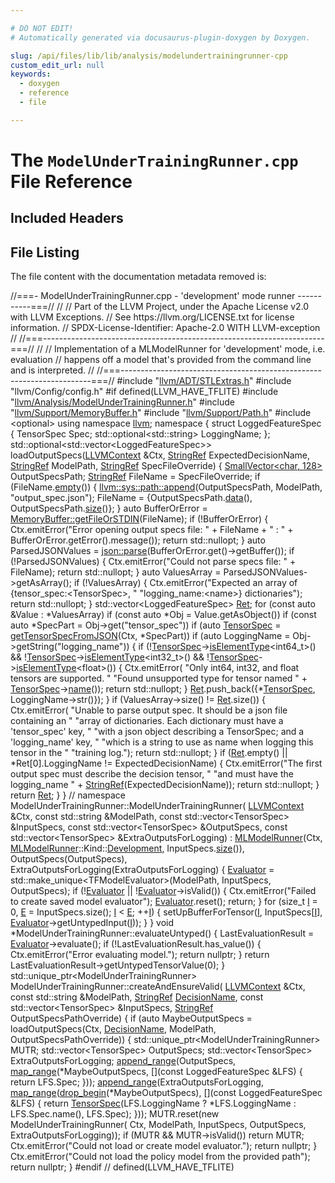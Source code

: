 ```yaml
---

# DO NOT EDIT!
# Automatically generated via docusaurus-plugin-doxygen by Doxygen.

slug: /api/files/lib/lib/analysis/modelundertrainingrunner-cpp
custom_edit_url: null
keywords:
  - doxygen
  - reference
  - file

---
```





# The `ModelUnderTrainingRunner.cpp` File Reference

<DoxygenPage pluginConfig={pluginConfig}>



## Included Headers

<IncludesList>
<IncludesListItem
  filePath="llvm/ADT/STLExtras.h"
  permalink="/docs/api/files/include/include/llvm/include/llvm/adt/stlextras-h"
  isLocal="true" />
<IncludesListItem
  filePath="llvm/Config/config.h"
  permalink=""
  isLocal="true" />
</IncludesList>


## File Listing

The file content with the documentation metadata removed is:

<ProgramListing>

<Link id="l00001" /><CodeLine lineNumber="1"><Highlight kind="comment">//===- ModelUnderTrainingRunner.cpp - &#39;development&#39; mode runner -----------===//</Highlight><Highlight kind="normal"></Highlight></CodeLine>
<Link id="l00002" /><CodeLine lineNumber="2"><Highlight kind="normal"></Highlight><Highlight kind="comment">//</Highlight><Highlight kind="normal"></Highlight></CodeLine>
<Link id="l00003" /><CodeLine lineNumber="3"><Highlight kind="normal"></Highlight><Highlight kind="comment">// Part of the LLVM Project, under the Apache License v2.0 with LLVM Exceptions.</Highlight><Highlight kind="normal"></Highlight></CodeLine>
<Link id="l00004" /><CodeLine lineNumber="4"><Highlight kind="normal"></Highlight><Highlight kind="comment">// See https://llvm.org/LICENSE.txt for license information.</Highlight><Highlight kind="normal"></Highlight></CodeLine>
<Link id="l00005" /><CodeLine lineNumber="5"><Highlight kind="normal"></Highlight><Highlight kind="comment">// SPDX-License-Identifier: Apache-2.0 WITH LLVM-exception</Highlight><Highlight kind="normal"></Highlight></CodeLine>
<Link id="l00006" /><CodeLine lineNumber="6"><Highlight kind="normal"></Highlight><Highlight kind="comment">//</Highlight><Highlight kind="normal"></Highlight></CodeLine>
<Link id="l00007" /><CodeLine lineNumber="7"><Highlight kind="normal"></Highlight><Highlight kind="comment">//===----------------------------------------------------------------------===//</Highlight><Highlight kind="normal"></Highlight></CodeLine>
<Link id="l00008" /><CodeLine lineNumber="8"><Highlight kind="normal"></Highlight><Highlight kind="comment">//</Highlight><Highlight kind="normal"></Highlight></CodeLine>
<Link id="l00009" /><CodeLine lineNumber="9"><Highlight kind="normal"></Highlight><Highlight kind="comment">// Implementation of a MLModelRunner for &#39;development&#39; mode, i.e. evaluation</Highlight><Highlight kind="normal"></Highlight></CodeLine>
<Link id="l00010" /><CodeLine lineNumber="10"><Highlight kind="normal"></Highlight><Highlight kind="comment">// happens off a model that&#39;s provided from the command line and is interpreted.</Highlight><Highlight kind="normal"></Highlight></CodeLine>
<Link id="l00011" /><CodeLine lineNumber="11"><Highlight kind="normal"></Highlight><Highlight kind="comment">//</Highlight><Highlight kind="normal"></Highlight></CodeLine>
<Link id="l00012" /><CodeLine lineNumber="12"><Highlight kind="normal"></Highlight><Highlight kind="comment">//===----------------------------------------------------------------------===//</Highlight><Highlight kind="normal"></Highlight></CodeLine>
<Link id="l00013" /><CodeLine lineNumber="13"><Highlight kind="normal"></Highlight></CodeLine>
<Link id="l00014" /><CodeLine lineNumber="14"><Highlight kind="normal"></Highlight><Highlight kind="preprocessor">#include &quot;<a href="/docs/api/files/include/include/llvm/include/llvm/adt/stlextras-h">llvm/ADT/STLExtras.h</a>&quot;</Highlight><Highlight kind="normal"></Highlight></CodeLine>
<Link id="l00015" /><CodeLine lineNumber="15"><Highlight kind="normal"></Highlight><Highlight kind="preprocessor">#include &quot;llvm/Config/config.h&quot;</Highlight><Highlight kind="normal"></Highlight></CodeLine>
<Link id="l00016" /><CodeLine lineNumber="16"><Highlight kind="normal"></Highlight><Highlight kind="preprocessor">#if defined(LLVM&#95;HAVE&#95;TFLITE)</Highlight><Highlight kind="normal"></Highlight></CodeLine>
<Link id="l00017" /><CodeLine lineNumber="17"><Highlight kind="normal"></Highlight><Highlight kind="preprocessor">#include &quot;<a href="/docs/api/files/include/include/llvm/include/llvm/analysis/modelundertrainingrunner-h">llvm/Analysis/ModelUnderTrainingRunner.h</a>&quot;</Highlight><Highlight kind="normal"></Highlight></CodeLine>
<Link id="l00018" /><CodeLine lineNumber="18"><Highlight kind="normal"></Highlight><Highlight kind="preprocessor">#include &quot;<a href="/docs/api/files/include/include/llvm/include/llvm/support/memorybuffer-h">llvm/Support/MemoryBuffer.h</a>&quot;</Highlight><Highlight kind="normal"></Highlight></CodeLine>
<Link id="l00019" /><CodeLine lineNumber="19"><Highlight kind="normal"></Highlight><Highlight kind="preprocessor">#include &quot;<a href="/docs/api/files/include/include/llvm/include/llvm/support/path-h">llvm/Support/Path.h</a>&quot;</Highlight><Highlight kind="normal"></Highlight></CodeLine>
<Link id="l00020" /><CodeLine lineNumber="20"><Highlight kind="normal"></Highlight><Highlight kind="preprocessor">#include &lt;optional&gt;</Highlight><Highlight kind="normal"></Highlight></CodeLine>
<Link id="l00021" /><CodeLine lineNumber="21"><Highlight kind="normal"></Highlight></CodeLine>
<Link id="l00022" /><CodeLine lineNumber="22"><Highlight kind="normal"></Highlight><Highlight kind="keyword">using namespace </Highlight><Highlight kind="normal"><a href="/docs/api/namespaces/llvm">llvm</a>;</Highlight></CodeLine>
<Link id="l00023" /><CodeLine lineNumber="23"><Highlight kind="normal"></Highlight><Highlight kind="keyword">namespace </Highlight><Highlight kind="normal">&#123;</Highlight></CodeLine>
<Link id="l00024" /><CodeLine lineNumber="24"><Highlight kind="normal"></Highlight><Highlight kind="keyword">struct </Highlight><Highlight kind="normal">LoggedFeatureSpec &#123;</Highlight></CodeLine>
<Link id="l00025" /><CodeLine lineNumber="25"><Highlight kind="normal">  TensorSpec Spec;</Highlight></CodeLine>
<Link id="l00026" /><CodeLine lineNumber="26"><Highlight kind="normal">  std::optional&lt;std::string&gt; LoggingName;</Highlight></CodeLine>
<Link id="l00027" /><CodeLine lineNumber="27"><Highlight kind="normal">&#125;;</Highlight></CodeLine>
<Link id="l00028" /><CodeLine lineNumber="28"><Highlight kind="normal"></Highlight></CodeLine>
<Link id="l00029" /><CodeLine lineNumber="29"><Highlight kind="normal">std::optional&lt;std::vector&lt;LoggedFeatureSpec&gt;&gt;</Highlight></CodeLine>
<Link id="l00030" /><CodeLine lineNumber="30"><Highlight kind="normal">loadOutputSpecs(<a href="/docs/api/classes/llvm/llvmcontext">LLVMContext</a> &amp;Ctx, <a href="/docs/api/classes/llvm/stringref">StringRef</a> ExpectedDecisionName,</Highlight></CodeLine>
<Link id="l00031" /><CodeLine lineNumber="31"><Highlight kind="normal">                <a href="/docs/api/classes/llvm/stringref">StringRef</a> ModelPath, <a href="/docs/api/classes/llvm/stringref">StringRef</a> SpecFileOverride) &#123;</Highlight></CodeLine>
<Link id="l00032" /><CodeLine lineNumber="32"><Highlight kind="normal">  <a href="/docs/api/classes/llvm/smallvector">SmallVector&lt;char, 128&gt;</a> OutputSpecsPath;</Highlight></CodeLine>
<Link id="l00033" /><CodeLine lineNumber="33"><Highlight kind="normal">  <a href="/docs/api/classes/llvm/stringref">StringRef</a> FileName = SpecFileOverride;</Highlight></CodeLine>
<Link id="l00034" /><CodeLine lineNumber="34"><Highlight kind="normal">  </Highlight><Highlight kind="keywordflow">if</Highlight><Highlight kind="normal"> (FileName.<a href="/docs/api/classes/llvm/stringref/#a2dc80c585ad5882da8cae7b5968f7e74">empty</a>()) &#123;</Highlight></CodeLine>
<Link id="l00035" /><CodeLine lineNumber="35"><Highlight kind="normal">    <a href="/docs/api/namespaces/llvm/sys/path/#acb80894344c78dacf8d5ff8c23be697d">llvm::sys::path::append</a>(OutputSpecsPath, ModelPath, </Highlight><Highlight kind="stringliteral">&quot;output&#95;spec.json&quot;</Highlight><Highlight kind="normal">);</Highlight></CodeLine>
<Link id="l00036" /><CodeLine lineNumber="36"><Highlight kind="normal">    FileName = &#123;OutputSpecsPath.<a href="/docs/api/classes/llvm/smallvectortemplatecommon/#a7b68be12c974b6b70bc86062f221a344">data</a>(), OutputSpecsPath.<a href="/docs/api/classes/llvm/smallvectortemplatecommon/#a1c479a8c434377c2b8cb056bdfdfc201">size</a>()&#125;;</Highlight></CodeLine>
<Link id="l00037" /><CodeLine lineNumber="37"><Highlight kind="normal">  &#125;</Highlight></CodeLine>
<Link id="l00038" /><CodeLine lineNumber="38"><Highlight kind="normal"></Highlight></CodeLine>
<Link id="l00039" /><CodeLine lineNumber="39"><Highlight kind="normal">  </Highlight><Highlight kind="keyword">auto</Highlight><Highlight kind="normal"> BufferOrError = <a href="/docs/api/classes/llvm/memorybuffer/#a9c54e2428ad0163441789c281ca42ee4">MemoryBuffer::getFileOrSTDIN</a>(FileName);</Highlight></CodeLine>
<Link id="l00040" /><CodeLine lineNumber="40"><Highlight kind="normal">  </Highlight><Highlight kind="keywordflow">if</Highlight><Highlight kind="normal"> (!BufferOrError) &#123;</Highlight></CodeLine>
<Link id="l00041" /><CodeLine lineNumber="41"><Highlight kind="normal">    Ctx.emitError(</Highlight><Highlight kind="stringliteral">&quot;Error opening output specs file: &quot;</Highlight><Highlight kind="normal"> + FileName + </Highlight><Highlight kind="stringliteral">&quot; : &quot;</Highlight><Highlight kind="normal"> +</Highlight></CodeLine>
<Link id="l00042" /><CodeLine lineNumber="42"><Highlight kind="normal">                  BufferOrError.getError().message());</Highlight></CodeLine>
<Link id="l00043" /><CodeLine lineNumber="43"><Highlight kind="normal">    </Highlight><Highlight kind="keywordflow">return</Highlight><Highlight kind="normal"> std::nullopt;</Highlight></CodeLine>
<Link id="l00044" /><CodeLine lineNumber="44"><Highlight kind="normal">  &#125;</Highlight></CodeLine>
<Link id="l00045" /><CodeLine lineNumber="45"><Highlight kind="normal">  </Highlight><Highlight kind="keyword">auto</Highlight><Highlight kind="normal"> ParsedJSONValues = <a href="/docs/api/namespaces/llvm/json/#a15ac4901fb02274b34ca5df73bd40c25">json::parse</a>(BufferOrError.get()-&gt;getBuffer());</Highlight></CodeLine>
<Link id="l00046" /><CodeLine lineNumber="46"><Highlight kind="normal">  </Highlight><Highlight kind="keywordflow">if</Highlight><Highlight kind="normal"> (!ParsedJSONValues) &#123;</Highlight></CodeLine>
<Link id="l00047" /><CodeLine lineNumber="47"><Highlight kind="normal">    Ctx.emitError(</Highlight><Highlight kind="stringliteral">&quot;Could not parse specs file: &quot;</Highlight><Highlight kind="normal"> + FileName);</Highlight></CodeLine>
<Link id="l00048" /><CodeLine lineNumber="48"><Highlight kind="normal">    </Highlight><Highlight kind="keywordflow">return</Highlight><Highlight kind="normal"> std::nullopt;</Highlight></CodeLine>
<Link id="l00049" /><CodeLine lineNumber="49"><Highlight kind="normal">  &#125;</Highlight></CodeLine>
<Link id="l00050" /><CodeLine lineNumber="50"><Highlight kind="normal">  </Highlight><Highlight kind="keyword">auto</Highlight><Highlight kind="normal"> ValuesArray = ParsedJSONValues-&gt;getAsArray();</Highlight></CodeLine>
<Link id="l00051" /><CodeLine lineNumber="51"><Highlight kind="normal">  </Highlight><Highlight kind="keywordflow">if</Highlight><Highlight kind="normal"> (!ValuesArray) &#123;</Highlight></CodeLine>
<Link id="l00052" /><CodeLine lineNumber="52"><Highlight kind="normal">    Ctx.emitError(</Highlight><Highlight kind="stringliteral">&quot;Expected an array of &#123;tensor&#95;spec:&lt;TensorSpec&gt;, &quot;</Highlight><Highlight kind="normal"></Highlight></CodeLine>
<Link id="l00053" /><CodeLine lineNumber="53"><Highlight kind="normal">                  </Highlight><Highlight kind="stringliteral">&quot;logging&#95;name:&lt;name&gt;&#125; dictionaries&quot;</Highlight><Highlight kind="normal">);</Highlight></CodeLine>
<Link id="l00054" /><CodeLine lineNumber="54"><Highlight kind="normal">    </Highlight><Highlight kind="keywordflow">return</Highlight><Highlight kind="normal"> std::nullopt;</Highlight></CodeLine>
<Link id="l00055" /><CodeLine lineNumber="55"><Highlight kind="normal">  &#125;</Highlight></CodeLine>
<Link id="l00056" /><CodeLine lineNumber="56"><Highlight kind="normal">  std::vector&lt;LoggedFeatureSpec&gt; <a href="/docs/api/namespaces/llvm/mipsisd/#a422daf9aa810935178671306b651d69ba366e1eac31eeb1a1892d62ccfc0c8cf8">Ret</a>;</Highlight></CodeLine>
<Link id="l00057" /><CodeLine lineNumber="57"><Highlight kind="normal">  </Highlight><Highlight kind="keywordflow">for</Highlight><Highlight kind="normal"> (</Highlight><Highlight kind="keyword">const</Highlight><Highlight kind="normal"> </Highlight><Highlight kind="keyword">auto</Highlight><Highlight kind="normal"> &amp;Value : &#42;ValuesArray)</Highlight></CodeLine>
<Link id="l00058" /><CodeLine lineNumber="58"><Highlight kind="normal">    </Highlight><Highlight kind="keywordflow">if</Highlight><Highlight kind="normal"> (</Highlight><Highlight kind="keyword">const</Highlight><Highlight kind="normal"> </Highlight><Highlight kind="keyword">auto</Highlight><Highlight kind="normal"> &#42;Obj = Value.getAsObject())</Highlight></CodeLine>
<Link id="l00059" /><CodeLine lineNumber="59"><Highlight kind="normal">      </Highlight><Highlight kind="keywordflow">if</Highlight><Highlight kind="normal"> (</Highlight><Highlight kind="keyword">const</Highlight><Highlight kind="normal"> </Highlight><Highlight kind="keyword">auto</Highlight><Highlight kind="normal"> &#42;SpecPart = Obj-&gt;get(</Highlight><Highlight kind="stringliteral">&quot;tensor&#95;spec&quot;</Highlight><Highlight kind="normal">))</Highlight></CodeLine>
<Link id="l00060" /><CodeLine lineNumber="60"><Highlight kind="normal">        </Highlight><Highlight kind="keywordflow">if</Highlight><Highlight kind="normal"> (</Highlight><Highlight kind="keyword">auto</Highlight><Highlight kind="normal"> <a href="/docs/api/classes/llvm/tensorspec">TensorSpec</a> = <a href="/docs/api/namespaces/llvm/#a41d8f43db23dac7e866bba97c9ab171d">getTensorSpecFromJSON</a>(Ctx, &#42;SpecPart))</Highlight></CodeLine>
<Link id="l00061" /><CodeLine lineNumber="61"><Highlight kind="normal">          </Highlight><Highlight kind="keywordflow">if</Highlight><Highlight kind="normal"> (</Highlight><Highlight kind="keyword">auto</Highlight><Highlight kind="normal"> LoggingName = Obj-&gt;getString(</Highlight><Highlight kind="stringliteral">&quot;logging&#95;name&quot;</Highlight><Highlight kind="normal">)) &#123;</Highlight></CodeLine>
<Link id="l00062" /><CodeLine lineNumber="62"><Highlight kind="normal">            </Highlight><Highlight kind="keywordflow">if</Highlight><Highlight kind="normal"> (!<a href="/docs/api/classes/llvm/tensorspec">TensorSpec</a>-&gt;<a href="/docs/api/classes/llvm/tensorspec/#afa97f648a54777270589ff9aff36ebb6">isElementType</a>&lt;int64&#95;t&gt;() &amp;&amp;</Highlight></CodeLine>
<Link id="l00063" /><CodeLine lineNumber="63"><Highlight kind="normal">                !<a href="/docs/api/classes/llvm/tensorspec">TensorSpec</a>-&gt;<a href="/docs/api/classes/llvm/tensorspec/#afa97f648a54777270589ff9aff36ebb6">isElementType</a>&lt;int32&#95;t&gt;() &amp;&amp;</Highlight></CodeLine>
<Link id="l00064" /><CodeLine lineNumber="64"><Highlight kind="normal">                !<a href="/docs/api/classes/llvm/tensorspec">TensorSpec</a>-&gt;<a href="/docs/api/classes/llvm/tensorspec/#afa97f648a54777270589ff9aff36ebb6">isElementType</a>&lt;</Highlight><Highlight kind="keywordtype">float</Highlight><Highlight kind="normal">&gt;()) &#123;</Highlight></CodeLine>
<Link id="l00065" /><CodeLine lineNumber="65"><Highlight kind="normal">              Ctx.emitError(</Highlight></CodeLine>
<Link id="l00066" /><CodeLine lineNumber="66"><Highlight kind="normal">                  </Highlight><Highlight kind="stringliteral">&quot;Only int64, int32, and float tensors are supported. &quot;</Highlight><Highlight kind="normal"></Highlight></CodeLine>
<Link id="l00067" /><CodeLine lineNumber="67"><Highlight kind="normal">                  </Highlight><Highlight kind="stringliteral">&quot;Found unsupported type for tensor named &quot;</Highlight><Highlight kind="normal"> +</Highlight></CodeLine>
<Link id="l00068" /><CodeLine lineNumber="68"><Highlight kind="normal">                  <a href="/docs/api/classes/llvm/tensorspec">TensorSpec</a>-&gt;<a href="/docs/api/classes/llvm/tensorspec/#a0a8d71123d2154368bafb1c1e735ec4f">name</a>());</Highlight></CodeLine>
<Link id="l00069" /><CodeLine lineNumber="69"><Highlight kind="normal">              </Highlight><Highlight kind="keywordflow">return</Highlight><Highlight kind="normal"> std::nullopt;</Highlight></CodeLine>
<Link id="l00070" /><CodeLine lineNumber="70"><Highlight kind="normal">            &#125;</Highlight></CodeLine>
<Link id="l00071" /><CodeLine lineNumber="71"><Highlight kind="normal">            <a href="/docs/api/namespaces/llvm/mipsisd/#a422daf9aa810935178671306b651d69ba366e1eac31eeb1a1892d62ccfc0c8cf8">Ret</a>.push&#95;back(&#123;&#42;<a href="/docs/api/classes/llvm/tensorspec">TensorSpec</a>, LoggingName-&gt;str()&#125;);</Highlight></CodeLine>
<Link id="l00072" /><CodeLine lineNumber="72"><Highlight kind="normal">          &#125;</Highlight></CodeLine>
<Link id="l00073" /><CodeLine lineNumber="73"><Highlight kind="normal"></Highlight></CodeLine>
<Link id="l00074" /><CodeLine lineNumber="74"><Highlight kind="normal">  </Highlight><Highlight kind="keywordflow">if</Highlight><Highlight kind="normal"> (ValuesArray-&gt;size() != <a href="/docs/api/namespaces/llvm/mipsisd/#a422daf9aa810935178671306b651d69ba366e1eac31eeb1a1892d62ccfc0c8cf8">Ret</a>.size()) &#123;</Highlight></CodeLine>
<Link id="l00075" /><CodeLine lineNumber="75"><Highlight kind="normal">    Ctx.emitError(</Highlight></CodeLine>
<Link id="l00076" /><CodeLine lineNumber="76"><Highlight kind="normal">        </Highlight><Highlight kind="stringliteral">&quot;Unable to parse output spec. It should be a json file containing an &quot;</Highlight><Highlight kind="normal"></Highlight></CodeLine>
<Link id="l00077" /><CodeLine lineNumber="77"><Highlight kind="normal">        </Highlight><Highlight kind="stringliteral">&quot;array of dictionaries. Each dictionary must have a &#39;tensor&#95;spec&#39; key, &quot;</Highlight><Highlight kind="normal"></Highlight></CodeLine>
<Link id="l00078" /><CodeLine lineNumber="78"><Highlight kind="normal">        </Highlight><Highlight kind="stringliteral">&quot;with a json object describing a TensorSpec; and a &#39;logging&#95;name&#39; key, &quot;</Highlight><Highlight kind="normal"></Highlight></CodeLine>
<Link id="l00079" /><CodeLine lineNumber="79"><Highlight kind="normal">        </Highlight><Highlight kind="stringliteral">&quot;which is a string to use as name when logging this tensor in the &quot;</Highlight><Highlight kind="normal"></Highlight></CodeLine>
<Link id="l00080" /><CodeLine lineNumber="80"><Highlight kind="normal">        </Highlight><Highlight kind="stringliteral">&quot;training log.&quot;</Highlight><Highlight kind="normal">);</Highlight></CodeLine>
<Link id="l00081" /><CodeLine lineNumber="81"><Highlight kind="normal">    </Highlight><Highlight kind="keywordflow">return</Highlight><Highlight kind="normal"> std::nullopt;</Highlight></CodeLine>
<Link id="l00082" /><CodeLine lineNumber="82"><Highlight kind="normal">  &#125;</Highlight></CodeLine>
<Link id="l00083" /><CodeLine lineNumber="83"><Highlight kind="normal">  </Highlight><Highlight kind="keywordflow">if</Highlight><Highlight kind="normal"> (<a href="/docs/api/namespaces/llvm/mipsisd/#a422daf9aa810935178671306b651d69ba366e1eac31eeb1a1892d62ccfc0c8cf8">Ret</a>.empty() || &#42;Ret&#91;0&#93;.LoggingName != ExpectedDecisionName) &#123;</Highlight></CodeLine>
<Link id="l00084" /><CodeLine lineNumber="84"><Highlight kind="normal">    Ctx.emitError(</Highlight><Highlight kind="stringliteral">&quot;The first output spec must describe the decision tensor, &quot;</Highlight><Highlight kind="normal"></Highlight></CodeLine>
<Link id="l00085" /><CodeLine lineNumber="85"><Highlight kind="normal">                  </Highlight><Highlight kind="stringliteral">&quot;and must have the logging&#95;name &quot;</Highlight><Highlight kind="normal"> +</Highlight></CodeLine>
<Link id="l00086" /><CodeLine lineNumber="86"><Highlight kind="normal">                  <a href="/docs/api/classes/llvm/stringref">StringRef</a>(ExpectedDecisionName));</Highlight></CodeLine>
<Link id="l00087" /><CodeLine lineNumber="87"><Highlight kind="normal">    </Highlight><Highlight kind="keywordflow">return</Highlight><Highlight kind="normal"> std::nullopt;</Highlight></CodeLine>
<Link id="l00088" /><CodeLine lineNumber="88"><Highlight kind="normal">  &#125;</Highlight></CodeLine>
<Link id="l00089" /><CodeLine lineNumber="89"><Highlight kind="normal">  </Highlight><Highlight kind="keywordflow">return</Highlight><Highlight kind="normal"> <a href="/docs/api/namespaces/llvm/mipsisd/#a422daf9aa810935178671306b651d69ba366e1eac31eeb1a1892d62ccfc0c8cf8">Ret</a>;</Highlight></CodeLine>
<Link id="l00090" /><CodeLine lineNumber="90"><Highlight kind="normal">&#125;</Highlight></CodeLine>
<Link id="l00091" /><CodeLine lineNumber="91"><Highlight kind="normal">&#125; </Highlight><Highlight kind="comment">// namespace</Highlight><Highlight kind="normal"></Highlight></CodeLine>
<Link id="l00092" /><CodeLine lineNumber="92"><Highlight kind="normal"></Highlight></CodeLine>
<Link id="l00093" /><CodeLine lineNumber="93"><Highlight kind="normal">ModelUnderTrainingRunner::ModelUnderTrainingRunner(</Highlight></CodeLine>
<Link id="l00094" /><CodeLine lineNumber="94"><Highlight kind="normal">    <a href="/docs/api/classes/llvm/llvmcontext">LLVMContext</a> &amp;Ctx, </Highlight><Highlight kind="keyword">const</Highlight><Highlight kind="normal"> std::string &amp;ModelPath,</Highlight></CodeLine>
<Link id="l00095" /><CodeLine lineNumber="95"><Highlight kind="normal">    </Highlight><Highlight kind="keyword">const</Highlight><Highlight kind="normal"> std::vector&lt;TensorSpec&gt; &amp;InputSpecs,</Highlight></CodeLine>
<Link id="l00096" /><CodeLine lineNumber="96"><Highlight kind="normal">    </Highlight><Highlight kind="keyword">const</Highlight><Highlight kind="normal"> std::vector&lt;TensorSpec&gt; &amp;OutputSpecs,</Highlight></CodeLine>
<Link id="l00097" /><CodeLine lineNumber="97"><Highlight kind="normal">    </Highlight><Highlight kind="keyword">const</Highlight><Highlight kind="normal"> std::vector&lt;TensorSpec&gt; &amp;ExtraOutputsForLogging)</Highlight></CodeLine>
<Link id="l00098" /><CodeLine lineNumber="98"><Highlight kind="normal">    : <a href="/docs/api/classes/llvm/mlmodelrunner">MLModelRunner</a>(Ctx, <a href="/docs/api/classes/llvm/mlmodelrunner">MLModelRunner</a>::Kind::<a href="/docs/api/namespaces/llvm/#a239c4ac35d6028bfacaed4018d0488faa330f49df8243756a8a4dc7f7f7ee6dfe">Development</a>, InputSpecs.<a href="/docs/api/files/lib/lib/target/lib/target/nvptx/nvvmreflect-cpp/#ac934769d93af95250952646a3829df4c">size</a>()),</Highlight></CodeLine>
<Link id="l00099" /><CodeLine lineNumber="99"><Highlight kind="normal">      OutputSpecs(OutputSpecs), ExtraOutputsForLogging(ExtraOutputsForLogging) &#123;</Highlight></CodeLine>
<Link id="l00100" /><CodeLine lineNumber="100"><Highlight kind="normal">  <a href="/docs/api/classes/llvm/evaluator">Evaluator</a> =</Highlight></CodeLine>
<Link id="l00101" /><CodeLine lineNumber="101"><Highlight kind="normal">      std::make&#95;unique&lt;TFModelEvaluator&gt;(ModelPath, InputSpecs, OutputSpecs);</Highlight></CodeLine>
<Link id="l00102" /><CodeLine lineNumber="102"><Highlight kind="normal">  </Highlight><Highlight kind="keywordflow">if</Highlight><Highlight kind="normal"> (!<a href="/docs/api/classes/llvm/evaluator">Evaluator</a> || !<a href="/docs/api/classes/llvm/evaluator">Evaluator</a>-&gt;isValid()) &#123;</Highlight></CodeLine>
<Link id="l00103" /><CodeLine lineNumber="103"><Highlight kind="normal">    Ctx.emitError(</Highlight><Highlight kind="stringliteral">&quot;Failed to create saved model evaluator&quot;</Highlight><Highlight kind="normal">);</Highlight></CodeLine>
<Link id="l00104" /><CodeLine lineNumber="104"><Highlight kind="normal">    <a href="/docs/api/classes/llvm/evaluator">Evaluator</a>.reset();</Highlight></CodeLine>
<Link id="l00105" /><CodeLine lineNumber="105"><Highlight kind="normal">    </Highlight><Highlight kind="keywordflow">return</Highlight><Highlight kind="normal">;</Highlight></CodeLine>
<Link id="l00106" /><CodeLine lineNumber="106"><Highlight kind="normal">  &#125;</Highlight></CodeLine>
<Link id="l00107" /><CodeLine lineNumber="107"><Highlight kind="normal"></Highlight></CodeLine>
<Link id="l00108" /><CodeLine lineNumber="108"><Highlight kind="normal">  </Highlight><Highlight kind="keywordflow">for</Highlight><Highlight kind="normal"> (</Highlight><Highlight kind="keywordtype">size&#95;t</Highlight><Highlight kind="normal"> <a href="/docs/api/files/lib/lib/support/md5-cpp/#ac0eafdc9ee161b71e7af98af736952fd">I</a> = 0, <a href="/docs/api/files/lib/lib/ir/builtingcs-cpp/#abb2b3a60ccc38a28239e19a1646e0c8a">E</a> = InputSpecs.size(); <a href="/docs/api/files/lib/lib/support/md5-cpp/#ac0eafdc9ee161b71e7af98af736952fd">I</a> &lt; <a href="/docs/api/files/lib/lib/ir/builtingcs-cpp/#abb2b3a60ccc38a28239e19a1646e0c8a">E</a>; ++<a href="/docs/api/files/lib/lib/support/md5-cpp/#ac0eafdc9ee161b71e7af98af736952fd">I</a>) &#123;</Highlight></CodeLine>
<Link id="l00109" /><CodeLine lineNumber="109"><Highlight kind="normal">    setUpBufferForTensor(<a href="/docs/api/files/lib/lib/support/md5-cpp/#ac0eafdc9ee161b71e7af98af736952fd">I</a>, InputSpecs&#91;<a href="/docs/api/files/lib/lib/support/md5-cpp/#ac0eafdc9ee161b71e7af98af736952fd">I</a>&#93;, <a href="/docs/api/classes/llvm/evaluator">Evaluator</a>-&gt;getUntypedInput(<a href="/docs/api/files/lib/lib/support/md5-cpp/#ac0eafdc9ee161b71e7af98af736952fd">I</a>));</Highlight></CodeLine>
<Link id="l00110" /><CodeLine lineNumber="110"><Highlight kind="normal">  &#125;</Highlight></CodeLine>
<Link id="l00111" /><CodeLine lineNumber="111"><Highlight kind="normal">&#125;</Highlight></CodeLine>
<Link id="l00112" /><CodeLine lineNumber="112"><Highlight kind="normal"></Highlight></CodeLine>
<Link id="l00113" /><CodeLine lineNumber="113"><Highlight kind="normal"></Highlight><Highlight kind="keywordtype">void</Highlight><Highlight kind="normal"> &#42;ModelUnderTrainingRunner::evaluateUntyped() &#123;</Highlight></CodeLine>
<Link id="l00114" /><CodeLine lineNumber="114"><Highlight kind="normal">  LastEvaluationResult = <a href="/docs/api/classes/llvm/evaluator">Evaluator</a>-&gt;evaluate();</Highlight></CodeLine>
<Link id="l00115" /><CodeLine lineNumber="115"><Highlight kind="normal">  </Highlight><Highlight kind="keywordflow">if</Highlight><Highlight kind="normal"> (!LastEvaluationResult.has&#95;value()) &#123;</Highlight></CodeLine>
<Link id="l00116" /><CodeLine lineNumber="116"><Highlight kind="normal">    Ctx.emitError(</Highlight><Highlight kind="stringliteral">&quot;Error evaluating model.&quot;</Highlight><Highlight kind="normal">);</Highlight></CodeLine>
<Link id="l00117" /><CodeLine lineNumber="117"><Highlight kind="normal">    </Highlight><Highlight kind="keywordflow">return</Highlight><Highlight kind="normal"> </Highlight><Highlight kind="keyword">nullptr</Highlight><Highlight kind="normal">;</Highlight></CodeLine>
<Link id="l00118" /><CodeLine lineNumber="118"><Highlight kind="normal">  &#125;</Highlight></CodeLine>
<Link id="l00119" /><CodeLine lineNumber="119"><Highlight kind="normal">  </Highlight><Highlight kind="keywordflow">return</Highlight><Highlight kind="normal"> LastEvaluationResult-&gt;getUntypedTensorValue(0);</Highlight></CodeLine>
<Link id="l00120" /><CodeLine lineNumber="120"><Highlight kind="normal">&#125;</Highlight></CodeLine>
<Link id="l00121" /><CodeLine lineNumber="121"><Highlight kind="normal"></Highlight></CodeLine>
<Link id="l00122" /><CodeLine lineNumber="122"><Highlight kind="normal">std::unique&#95;ptr&lt;ModelUnderTrainingRunner&gt;</Highlight></CodeLine>
<Link id="l00123" /><CodeLine lineNumber="123"><Highlight kind="normal">ModelUnderTrainingRunner::createAndEnsureValid(</Highlight></CodeLine>
<Link id="l00124" /><CodeLine lineNumber="124"><Highlight kind="normal">    <a href="/docs/api/classes/llvm/llvmcontext">LLVMContext</a> &amp;Ctx, </Highlight><Highlight kind="keyword">const</Highlight><Highlight kind="normal"> std::string &amp;ModelPath, <a href="/docs/api/classes/llvm/stringref">StringRef</a> <a href="/docs/api/files/lib/lib/codegen/mlregallocevictadvisor-cpp/#af5e2460c58b78f9becd283f9f0dc70ee">DecisionName</a>,</Highlight></CodeLine>
<Link id="l00125" /><CodeLine lineNumber="125"><Highlight kind="normal">    </Highlight><Highlight kind="keyword">const</Highlight><Highlight kind="normal"> std::vector&lt;TensorSpec&gt; &amp;InputSpecs,</Highlight></CodeLine>
<Link id="l00126" /><CodeLine lineNumber="126"><Highlight kind="normal">    <a href="/docs/api/classes/llvm/stringref">StringRef</a> OutputSpecsPathOverride) &#123;</Highlight></CodeLine>
<Link id="l00127" /><CodeLine lineNumber="127"><Highlight kind="normal">  </Highlight><Highlight kind="keywordflow">if</Highlight><Highlight kind="normal"> (</Highlight><Highlight kind="keyword">auto</Highlight><Highlight kind="normal"> MaybeOutputSpecs = loadOutputSpecs(Ctx, <a href="/docs/api/files/lib/lib/codegen/mlregallocevictadvisor-cpp/#af5e2460c58b78f9becd283f9f0dc70ee">DecisionName</a>, ModelPath,</Highlight></CodeLine>
<Link id="l00128" /><CodeLine lineNumber="128"><Highlight kind="normal">                                              OutputSpecsPathOverride)) &#123;</Highlight></CodeLine>
<Link id="l00129" /><CodeLine lineNumber="129"><Highlight kind="normal">    std::unique&#95;ptr&lt;ModelUnderTrainingRunner&gt; MUTR;</Highlight></CodeLine>
<Link id="l00130" /><CodeLine lineNumber="130"><Highlight kind="normal">    std::vector&lt;TensorSpec&gt; OutputSpecs;</Highlight></CodeLine>
<Link id="l00131" /><CodeLine lineNumber="131"><Highlight kind="normal">    std::vector&lt;TensorSpec&gt; ExtraOutputsForLogging;</Highlight></CodeLine>
<Link id="l00132" /><CodeLine lineNumber="132"><Highlight kind="normal">    <a href="/docs/api/namespaces/llvm/#a39d3d23a084c4544ee5903203db10e8a">append&#95;range</a>(OutputSpecs,</Highlight></CodeLine>
<Link id="l00133" /><CodeLine lineNumber="133"><Highlight kind="normal">                 <a href="/docs/api/namespaces/llvm/#a51c7cbd21e1104ee6841c18d7daa6edb">map&#95;range</a>(&#42;MaybeOutputSpecs, &#91;&#93;(</Highlight><Highlight kind="keyword">const</Highlight><Highlight kind="normal"> LoggedFeatureSpec &amp;LFS) &#123;</Highlight></CodeLine>
<Link id="l00134" /><CodeLine lineNumber="134"><Highlight kind="normal">                   </Highlight><Highlight kind="keywordflow">return</Highlight><Highlight kind="normal"> LFS.Spec;</Highlight></CodeLine>
<Link id="l00135" /><CodeLine lineNumber="135"><Highlight kind="normal">                 &#125;));</Highlight></CodeLine>
<Link id="l00136" /><CodeLine lineNumber="136"><Highlight kind="normal">    <a href="/docs/api/namespaces/llvm/#a39d3d23a084c4544ee5903203db10e8a">append&#95;range</a>(ExtraOutputsForLogging,</Highlight></CodeLine>
<Link id="l00137" /><CodeLine lineNumber="137"><Highlight kind="normal">                 <a href="/docs/api/namespaces/llvm/#a51c7cbd21e1104ee6841c18d7daa6edb">map&#95;range</a>(<a href="/docs/api/namespaces/llvm/#a02981de53fb6ffd384d39addc4d25f37">drop&#95;begin</a>(&#42;MaybeOutputSpecs),</Highlight></CodeLine>
<Link id="l00138" /><CodeLine lineNumber="138"><Highlight kind="normal">                           &#91;&#93;(</Highlight><Highlight kind="keyword">const</Highlight><Highlight kind="normal"> LoggedFeatureSpec &amp;LFS) &#123;</Highlight></CodeLine>
<Link id="l00139" /><CodeLine lineNumber="139"><Highlight kind="normal">                             </Highlight><Highlight kind="keywordflow">return</Highlight><Highlight kind="normal"> <a href="/docs/api/classes/llvm/tensorspec">TensorSpec</a>(LFS.LoggingName</Highlight></CodeLine>
<Link id="l00140" /><CodeLine lineNumber="140"><Highlight kind="normal">                                                   ? &#42;LFS.LoggingName</Highlight></CodeLine>
<Link id="l00141" /><CodeLine lineNumber="141"><Highlight kind="normal">                                                   : LFS.Spec.name(),</Highlight></CodeLine>
<Link id="l00142" /><CodeLine lineNumber="142"><Highlight kind="normal">                                               LFS.Spec);</Highlight></CodeLine>
<Link id="l00143" /><CodeLine lineNumber="143"><Highlight kind="normal">                           &#125;));</Highlight></CodeLine>
<Link id="l00144" /><CodeLine lineNumber="144"><Highlight kind="normal"></Highlight></CodeLine>
<Link id="l00145" /><CodeLine lineNumber="145"><Highlight kind="normal">    MUTR.reset(</Highlight><Highlight kind="keyword">new</Highlight><Highlight kind="normal"> ModelUnderTrainingRunner(</Highlight></CodeLine>
<Link id="l00146" /><CodeLine lineNumber="146"><Highlight kind="normal">        Ctx, ModelPath, InputSpecs, OutputSpecs, ExtraOutputsForLogging));</Highlight></CodeLine>
<Link id="l00147" /><CodeLine lineNumber="147"><Highlight kind="normal">    </Highlight><Highlight kind="keywordflow">if</Highlight><Highlight kind="normal"> (MUTR &amp;&amp; MUTR-&gt;isValid())</Highlight></CodeLine>
<Link id="l00148" /><CodeLine lineNumber="148"><Highlight kind="normal">      </Highlight><Highlight kind="keywordflow">return</Highlight><Highlight kind="normal"> MUTR;</Highlight></CodeLine>
<Link id="l00149" /><CodeLine lineNumber="149"><Highlight kind="normal"></Highlight></CodeLine>
<Link id="l00150" /><CodeLine lineNumber="150"><Highlight kind="normal">    Ctx.emitError(</Highlight><Highlight kind="stringliteral">&quot;Could not load or create model evaluator.&quot;</Highlight><Highlight kind="normal">);</Highlight></CodeLine>
<Link id="l00151" /><CodeLine lineNumber="151"><Highlight kind="normal">    </Highlight><Highlight kind="keywordflow">return</Highlight><Highlight kind="normal"> </Highlight><Highlight kind="keyword">nullptr</Highlight><Highlight kind="normal">;</Highlight></CodeLine>
<Link id="l00152" /><CodeLine lineNumber="152"><Highlight kind="normal">  &#125;</Highlight></CodeLine>
<Link id="l00153" /><CodeLine lineNumber="153"><Highlight kind="normal">  Ctx.emitError(</Highlight><Highlight kind="stringliteral">&quot;Could not load the policy model from the provided path&quot;</Highlight><Highlight kind="normal">);</Highlight></CodeLine>
<Link id="l00154" /><CodeLine lineNumber="154"><Highlight kind="normal">  </Highlight><Highlight kind="keywordflow">return</Highlight><Highlight kind="normal"> </Highlight><Highlight kind="keyword">nullptr</Highlight><Highlight kind="normal">;</Highlight></CodeLine>
<Link id="l00155" /><CodeLine lineNumber="155"><Highlight kind="normal">&#125;</Highlight></CodeLine>
<Link id="l00156" /><CodeLine lineNumber="156"><Highlight kind="normal"></Highlight></CodeLine>
<Link id="l00157" /><CodeLine lineNumber="157"><Highlight kind="normal"></Highlight><Highlight kind="preprocessor">#endif </Highlight><Highlight kind="comment">// defined(LLVM&#95;HAVE&#95;TFLITE)</Highlight><Highlight kind="normal"></Highlight></CodeLine>

</ProgramListing>


</DoxygenPage>
